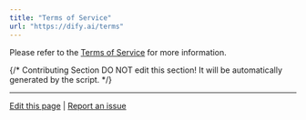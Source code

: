 ```yaml
---
title: "Terms of Service"
url: "https://dify.ai/terms"
---
```


Please refer to the [Terms of Service](https://dify.ai/terms) for more information.

{/*
Contributing Section
DO NOT edit this section!
It will be automatically generated by the script.
*/}

---

[Edit this page](https://github.com/langgenius/dify-docs/edit/main/en/policies/agreement/tos.mdx) | [Report an issue](https://github.com/langgenius/dify-docs/issues/new?template=docs.yml)

